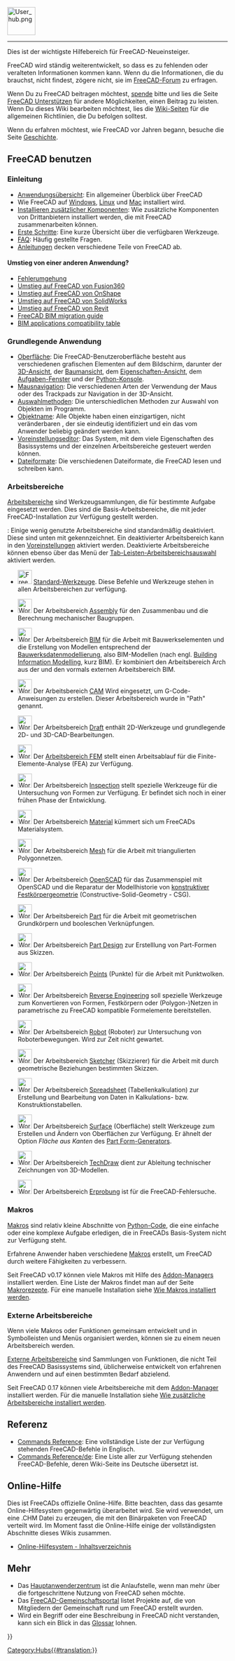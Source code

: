 <languages/>
{{TOCright}}
[[Image:User_hub.png|64px]]
----

Dies ist der wichtigste Hilfebereich für FreeCAD-Neueinsteiger.

FreeCAD wird ständig weiterentwickelt, so dass es zu fehlenden oder veralteten Informationen kommen kann. Wenn du die Informationen, die du brauchst, nicht findest, zögere nicht, sie im [https://forum.freecad.org FreeCAD-Forum] zu erfragen.

Wenn Du zu FreeCAD beitragen möchtest, [[Donate/de|spende]] bitte und lies die Seite [[Help FreeCAD|FreeCAD Unterstützen]] für andere Möglichkeiten, einen Beitrag zu leisten. Wenn Du dieses Wiki bearbeiten möchtest, lies die [[WikiPages/de|Wiki-Seiten]] für die allgemeinen Richtlinien, die Du befolgen solltest.

Wenn du erfahren möchtest, wie FreeCAD vor Jahren begann, besuche die Seite [[History/de|Geschichte]].

<span id="Using_FreeCAD"></span>
== FreeCAD benutzen ==

<span id="Introduction"></span>
===Einleitung===

* [[About_FreeCAD/de|Anwendungsübersicht]]: Ein allgemeiner Überblick über FreeCAD
* Wie FreeCAD auf [[Installing_on_Windows/de|Windows]], [[Installing_on_Linux/de|Linux]] und [[Installing_on_Mac/de|Mac]] installiert wird.
* [[Installing_additional_components/de|Installieren zusätzlicher Komponenten]]: Wie zusätzliche Komponenten von Drittanbietern installiert werden, die mit FreeCAD zusammenarbeiten können.
* [[Getting_started/de|Erste Schritte]]: Eine kurze Übersicht über die verfügbaren Werkzeuge.
* [[Frequently_asked_questions/de|FAQ]]: Häufig gestellte Fragen.
* [[Tutorials/de|Anleitungen]] decken verschiedene Teile von FreeCAD ab.

<span id="Migrating_from_other_software?"></span>
====Umstieg von einer anderen Anwendung?====

* [[Workarounds/de|Fehlerumgehung]]
* [[Migrating_to_FreeCAD_from_Fusion360/de|Umstieg auf FreeCAD von Fusion360]]
* [[Migrating_to_FreeCAD_from_OnShape/de|Umstieg auf FreeCAD von OnShape]]
* [[Migrating_to_FreeCAD_from_SolidWorks/de|Umstieg auf FreeCAD von SolidWorks]]
* [[Migrating_to_FreeCAD_from_Revit/de|Umstieg auf FreeCAD von Revit]]
* [https://yorik.uncreated.net/blog/2020-010-freecad-bim-guide FreeCAD BIM migration guide]
* [[BIM_application_compatibility_table/de|BIM applications compatibility table]]

<span id="Basic_application"></span>
===Grundlegende Anwendung===

*[[Interface/de|Oberfläche]]: Die FreeCAD-Benutzeroberfläche besteht aus verschiedenen grafischen Elementen auf dem Bildschirm, darunter der [[3D_View/de|3D-Ansicht]], der [[Tree_View/de|Baumansicht]], dem [[Property_View/de|Eigenschaften-Ansicht]], dem [[Task_Panel/de|Aufgaben-Fenster]] und der [[Python_Console/de|Python-Konsole]].
*[[Mouse_navigation/de|Mausnavigation]]: Die verschiedenen Arten der Verwendung der Maus oder des Trackpads zur Navigation in der 3D-Ansicht.
*[[Selection_methods/de|Auswahlmethoden]]: Die unterschiedlichen Methoden zur Auswahl von Objekten im Programm.
*[[Object_name/de|Objektname]]: Alle Objekte haben einen einzigartigen, nicht veränderbaren {{incode|Namen}}, der sie eindeutig identifiziert und ein {{incode|Label}} das vom Anwender beliebig geändert werden kann.
*[[Preferences_Editor/de|Voreinstellungseditor]]: Das System, mit dem viele Eigenschaften des Basissystems und der einzelnen Arbeitsbereiche gesteuert werden können.
*[[Import_Export/de|Dateiformate]]: Die verschiedenen Dateiformate, die FreeCAD lesen und schreiben kann.

<span id="Workbenches"></span>
===Arbeitsbereiche===

[[Workbenches/de|Arbeitsbereiche]] sind Werkzeugsammlungen, die für bestimmte Aufgabe eingesetzt werden. Dies sind die Basis-Arbeitsbereiche, die mit jeder FreeCAD-Installation zur Verfügung gestellt werden.

{{Version/de|1.1}}: Einige wenig genutzte Arbeitsbereiche sind standardmäßig deaktiviert. Diese sind unten mit {{Incode|D}} gekennzeichnet. Ein deaktivierter Arbeitsbereich kann in den [[Preferences_Editor/de#Workbenches|Voreinstellungen]] aktiviert werden. Deaktivierte Arbeitsbereiche können ebenso über das Menü {{Button|[[Image:List-add.svg|x16px]][[Image:Toolbar_flyout_arrow.svg|x16px]]}} der [[Std_Workbench/de|Tab-Leisten-Arbeitsbereichsauswahl]] aktiviert werden.

<!--Please keep this list consistent with Online_Help_Toc and Workbenches-->
* [[Image:Freecad.svg|32px]] [[Std_Base/de| Standard-Werkzeuge]]. Diese Befehle und Werkzeuge stehen in allen Arbeitsbereichen zur verfügung.

* [[Image:Workbench_Assembly.svg|32px]] Der Arbeitsbereich [[Assembly_Workbench/de|Assembly]] für den Zusammenbau und die Berechnung mechanischer Baugruppen. {{Version/de|1.0}}

* [[Image:Workbench_BIM.svg|32px]] Der Arbeitsbereich [[BIM_Workbench/de|BIM]] für die Arbeit mit Bauwerkselementen und die Erstellung von Modellen entsprechend  der [https://de.wikipedia.org/wiki/Building_Information_Modeling Bauwerksdatenmodellierung], also BIM-Modellen (nach engl. [https://en.wikipedia.org/wiki/Building_information_modeling Building Information Modelling], kurz BIM). Er kombiniert den Arbeitsbereich Arch aus der {{VersionMinus/de|0.21}} und den vormals externen Arbeitsbereich BIM.

* [[Image:Workbench_CAM.svg|32px]] Der Arbeitsbereich [[CAM_Workbench/de|CAM]] Wird eingesetzt, um G-Code-Anweisungen zu erstellen. Dieser Arbeitsbereich wurde in {{VersionMinus/de|0.21}} "Path" genannt.

* [[Image:Workbench_Draft.svg|32px]] Der Arbeitsbereich [[Draft_Workbench/de|Draft]] enthält 2D-Werkzeuge und grundlegende 2D- und 3D-CAD-Bearbeitungen.

* [[Image:Workbench_FEM.svg|32px]] Der [[FEM_Workbench/de|Arbeitsbereich FEM]] stellt einen Arbeitsablauf für die Finite-Elemente-Analyse (FEA) zur Verfügung.

* [[Image:Workbench_Inspection.svg|32px]] Der Arbeitsbereich [[Inspection_Workbench/de|Inspection]] stellt spezielle Werkzeuge für die Untersuchung von Formen zur Verfügung. Er befindet sich noch in einer frühen Phase der Entwicklung.  {{Incode|D}}

* [[Image:Workbench_Material.svg|32px]] Der Arbeitsbereich [[Material_Workbench/de|Material]] kümmert sich um FreeCADs Materialsystem. {{Version/de|1.0}}

* [[Image:Workbench_Mesh.svg|32px]] Der Arbeitsbereich [[Mesh_Workbench/de|Mesh]] für die Arbeit mit triangulierten Polygonnetzen.

* [[Image:Workbench_OpenSCAD.svg|32px]] Der Arbeitsbereich [[OpenSCAD_Workbench/de|OpenSCAD]] für das Zusammenspiel mit OpenSCAD und die Reparatur der Modellhistorie von [[constructive_solid_geometry/de|konstruktiver Festkörpergeometrie]] (Constructive-Solid-Geometry - CSG). {{Incode|D}}

* [[Image:Workbench_Part.svg|32px]] Der Arbeitsbereich [[Part_Workbench/de|Part]] für die Arbeit mit geometrischen Grundkörpern und booleschen Verknüpfungen.

* [[Image:Workbench_PartDesign.svg|32px]] Der Arbeitsbereich [[PartDesign_Workbench/de|Part Design]] zur Erstelllung von Part-Formen aus Skizzen.

* [[Image:Workbench_Points.svg|32px]] Der Arbeitsbereich [[Points_Workbench/de|Points]] (Punkte) für die Arbeit mit Punktwolken.

* [[Image:Workbench_Reverse_Engineering.svg|32px]] Der Arbeitsbereich [[Reverse_Engineering_Workbench/de|Reverse Engineering]] soll spezielle Werkzeuge zum Konvertieren von Formen, Festkörpern oder (Polygon-)Netzen in parametrische zu FreeCAD kompatible Formelemente bereitstellen.

* [[Image:Workbench_Robot.svg|32px]] Der Arbeitsbereich [[Robot_Workbench/de|Robot]] (Roboter) zur Untersuchung von Roboterbewegungen. Wird zur Zeit nicht gewartet. {{Incode|D}}

* [[Image:Workbench_Sketcher.svg|32px]] Der Arbeitsbereich [[Sketcher_Workbench/de|Sketcher]] (Skizzierer) für die Arbeit mit durch geometrische Beziehungen bestimmten Skizzen.

* [[Image:Workbench_Spreadsheet.svg|32px]] Der Arbeitsbereich [[Spreadsheet_Workbench/de|Spreadsheet]] (Tabellenkalkulation) zur Erstellung und Bearbeitung von Daten in Kalkulations- bzw. Konstruktionstabellen.

* [[Image:Workbench_Surface.svg|32px]] Der Arbeitsbereich [[Surface_Workbench/de|Surface]] (Oberfläche) stellt Werkzeuge zum Erstellen und Ändern von Oberflächen zur Verfügung. Er ähnelt der Option ''Fläche aus Kanten'' des [[Part_Builder/de|Part Form-Generators]].

* [[Image:Workbench_TechDraw.svg|32px]] Der Arbeitsbereich [[TechDraw_Workbench/de|TechDraw]] dient zur Ableitung technischer Zeichnungen von 3D-Modellen.

* [[Image:Workbench_Test.svg|32px]] Der Arbeitsbereich [[Testing/de|Erprobung]] ist für die FreeCAD-Fehlersuche. {{Incode|D}}

<span id="Macros"></span>
===Makros===

[[Macros/de|Makros]] sind relativ kleine Abschnitte von [[Python/de|Python-Code]], die eine einfache oder eine komplexe Aufgabe erledigen, die in FreeCADs Basis-System nicht zur Verfügung steht.

Erfahrene Anwender haben verschiedene [[macros/de|Makros]] erstellt, um FreeCAD durch weitere Fähigkeiten zu verbessern.

Seit FreeCAD v0.17 können viele Makros mit Hilfe des [[Std_AddonMgr/de|Addon-Managers]] installiert werden. Eine Liste der Makros findet man auf der Seite [[Macros_recipes/de|Makrorezepte]]. Für eine manuelle Installation siehe [[How_to_install_macros/de|Wie Makros installiert werden]].

<span id="External_workbenches"></span>
===Externe Arbeitsbereiche===

Wenn viele Makros oder Funktionen gemeinsam entwickelt und in Symbolleisten und Menüs organisiert werden, können sie zu einem neuen Arbeitsbereich werden.

[[External_workbenches/de|Externe Arbeitsbereiche]] sind Sammlungen von Funktionen, die nicht Teil des FreeCAD Basissystems sind, üblicherweise entwickelt von erfahrenen Anwendern und auf einen bestimmten Bedarf abzielend.

Seit FreeCAD 0.17 können viele Arbeitsbereiche mit dem [[Std_AddonMgr/de|Addon-Manager]] installiert werden. Für die manuelle Installation siehe [[How_to_install_additional_workbenches/de|Wie zusätzliche Arbeitsbereiche installiert werden]].

<span id="Reference"></span>
==Referenz==

* [[List_of_Commands|Commands Reference]]: Eine vollständige Liste der zur Verfügung stehenden FreeCAD-Befehle in Englisch.
* [[List_of_Commands/de|Commands Reference/de]]: Eine Liste aller zur Verfügung stehenden FreeCAD-Befehle, deren Wiki-Seite ins Deutsche übersetzt ist.

<span id="Online_Help"></span>
==Online-Hilfe==

<!-- Um die Online-Hilfe in FreeCAD herunterzuladen, müssen in FreeCAD unter [[Preferences Editor/de|Einstellungseditor]] die richtige URL eingestellt werden. Derzeit muss die richtige URL auf diese Seite zeigen. Das bedeutet, dass du es setzt auf:
 [https://web.archive.org/web/20070224011058/http://juergen-riegel.net/FreeCAD/Docu/index.php/User_hub https://web.archive.org/web/20070224011058/http://juergen-riegel.net/FreeCAD/Docu/index.php/User_hub]
-->

Dies ist FreeCADs offizielle Online-Hilfe. Bitte beachten, dass das gesamte Online-Hilfesystem gegenwärtig überarbeitet wird. Sie wird verwendet, um eine .CHM Datei zu erzeugen, die mit den Binärpaketen von FreeCAD verteilt wird. Im Moment fasst die Online-Hilfe einige der vollständigsten Abschnitte dieses Wikis zusammen.
* [[Online_Help_Toc/de|Online-Hilfesystem - Inhaltsverzeichnis]]

<span id="More"></span>
== Mehr ==

* Das [[Power_users_hub/de|Hauptanwenderzentrum]] ist die Anlaufstelle, wenn man mehr über die fortgeschrittene Nutzung von FreeCAD sehen möchte.
* Das [[FreeCAD_Community_Portal/de|FreeCAD-Gemeinschaftsportal]] listet Projekte auf, die von Mitgliedern der Gemeinschaft rund um FreeCAD erstellt wurden.
* Wird ein Begriff oder eine Beschreibung in FreeCAD nicht verstanden, kann sich ein Blick in das [[Glossary/de|Glossar]] lohnen.


{{Userdocnavi{{#translation:}}}}
[[Category:Hubs{{#translation:}}]]